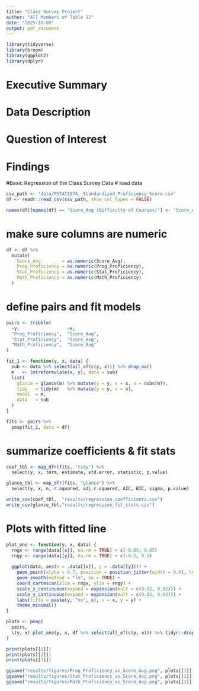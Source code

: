 ```yaml
---
title: "Class Survey Project"
author: "All Members of Table 12"
date: "2025-10-09"
output: pdf_document
---
```


```r
library(tidyverse)
library(broom)
library(ggplot2)
library(dplyr)
```

# Executive Summary

# Data Description

# Question of Interest

# Findings



#Basic Regression of the Class Survey Data
# load data
```r
csv_path <- "data/PSTAT197A_ Standardized_Proficiency_Score.csv"
df <- readr::read_csv(csv_path, show_col_types = FALSE)

names(df)[names(df) == "Score_Avg (Difficulty of Courses)"] <- "Score_Avg"
```

# make sure columns are numeric
```r
df <- df %>%
  mutate(
    Score_Avg        = as.numeric(Score_Avg),
    Prog_Proficiency = as.numeric(Prog_Proficiency),
    Stat_Proficiency = as.numeric(Stat_Proficiency),
    Math_Proficiency = as.numeric(Math_Proficiency)
  ) 
```

# define pairs and fit models
```r
pairs <- tribble(
  ~y,                  ~x,
  "Prog_Proficiency",  "Score_Avg",
  "Stat_Proficiency",  "Score_Avg",
  "Math_Proficiency",  "Score_Avg"
)

fit_1 <- function(y, x, data) {
  sub <- data %>% select(all_of(c(y, x))) %>% drop_na()
  m   <- lm(reformulate(x, y), data = sub)
  list(
    glance = glance(m) %>% mutate(y = y, x = x, n = nobs(m)),
    tidy   = tidy(m)   %>% mutate(y = y, x = x),
    model  = m,
    data   = sub
  )
}

fits <- pairs %>%
  pmap(fit_1, data = df)
```

# summarize coefficients & fit stats
```r
coef_tbl <- map_dfr(fits, "tidy") %>%
  select(y, x, term, estimate, std.error, statistic, p.value)

glance_tbl <- map_dfr(fits, "glance") %>%
  select(y, x, n, r.squared, adj.r.squared, AIC, BIC, sigma, p.value)

write_csv(coef_tbl,  "results/regression_coefficients.csv")
write_csv(glance_tbl,"results/regression_fit_stats.csv")
```

# Plots with fitted line
```r
plot_one <- function(y, x, data) {
  rngx <- range(data[[x]], na.rm = TRUE) + c(-0.05, 0.05)
  rngy <- range(data[[y]], na.rm = TRUE) + c(-0.5, 0.5)
  
  ggplot(data, aes(x = .data[[x]], y = .data[[y]])) +
    geom_point(alpha = 0.7, position = position_jitter(width = 0.01, height = 0.01)) +
    geom_smooth(method = "lm", se = TRUE) +
    coord_cartesian(xlim = rngx, ylim = rngy) +
    scale_x_continuous(expand = expansion(mult = c(0.02, 0.02))) +
    scale_y_continuous(expand = expansion(mult = c(0.02, 0.02))) +
    labs(title = paste(y, "vs", x), x = x, y = y) +
    theme_minimal()
}
```

```r
plots <- pmap(
  pairs,
  \(y, x) plot_one(y, x, df %>% select(all_of(c(y, x))) %>% tidyr::drop_na())
)

print(plots[[1]])
print(plots[[2]])
print(plots[[3]])

ggsave("results/figures/Prog_Proficiency_vs_Score_Avg.png", plots[[1]], width = 6, height = 4, dpi = 160)
ggsave("results/figures/Stat_Proficiency_vs_Score_Avg.png", plots[[2]], width = 6, height = 4, dpi = 160)
ggsave("results/figures/Math_Proficiency_vs_Score_Avg.png", plots[[3]], width = 6, height = 4, dpi = 160)
```

